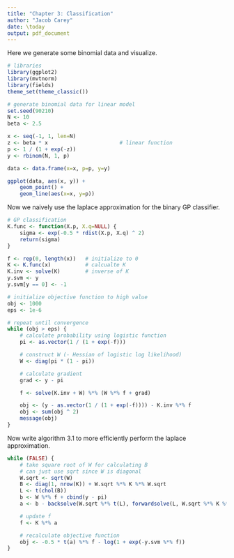 ```yaml
---
title: "Chapter 3: Classification"
author: "Jacob Carey"
date: \today
output: pdf_document
---
```


Here we generate some binomial data and visualize.

```r
# libraries
library(ggplot2)
library(mvtnorm)
library(fields)
theme_set(theme_classic())

# generate binomial data for linear model
set.seed(90210)
N <- 10
beta <- 2.5

x <- seq(-1, 1, len=N)
z <- beta * x                       # linear function
p <- 1 / (1 + exp(-z))
y <- rbinom(N, 1, p)

data <- data.frame(x=x, p=p, y=y)

ggplot(data, aes(x, y)) +
    geom_point() +
    geom_line(aes(x=x, y=p))
```

Now we naively use the laplace approximation for the binary GP classifier.

```r
# GP classification
K.func <- function(X.p, X.q=NULL) {
    sigma <- exp(-0.5 * rdist(X.p, X.q) ^ 2)
    return(sigma)
}

f <- rep(0, length(x))   # initialize to 0 
K <- K.func(x)           # calcualte K
K.inv <- solve(K)        # inverse of K
y.svm <- y
y.svm[y == 0] <- -1

# initialize objective function to high value
obj <- 1000
eps <- 1e-6

# repeat until convergence
while (obj > eps) {
    # calculate probability using logistic function
    pi <- as.vector(1 / (1 + exp(-f)))

    # construct W (- Hessian of logistic log likelihood)
    W <- diag(pi * (1 - pi))

    # calculate gradient
    grad <- y - pi

    f <- solve(K.inv + W) %*% (W %*% f + grad)

    obj <- (y - as.vector(1 / (1 + exp(-f)))) - K.inv %*% f
    obj <- sum(obj ^ 2)
    message(obj)
}
```

Now write algorithm 3.1 to more efficiently perform the laplace approximation.

```r

while (FALSE) {
    # take square root of W for calculating B
    # can just use sqrt since W is diagonal
    W.sqrt <- sqrt(W) 
    B <- diag(1, nrow(K)) + W.sqrt %*% K %*% W.sqrt
    L <- t(chol(B))
    b <- W %*% f + cbind(y - pi)
    a <- b - backsolve(W.sqrt %*% t(L), forwardsolve(L, W.sqrt %*% K %*% b))

    # update f
    f <- K %*% a

    # recalculate objective function
    obj <- -0.5 * t(a) %*% f - log(1 + exp(-y.svm %*% f))
}
```
